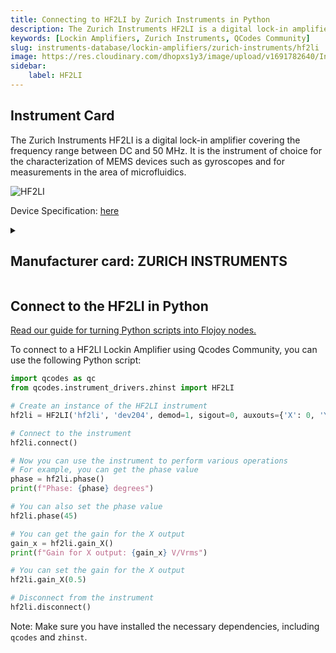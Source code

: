 ```yaml
---
title: Connecting to HF2LI by Zurich Instruments in Python
description: The Zurich Instruments HF2LI is a digital lock-in amplifier covering the frequency range between DC and 50 MHz. It is the instrument of choice for the characterization of MEMS devices such as gyroscopes and for measurements in the area of microfluidics.
keywords: [Lockin Amplifiers, Zurich Instruments, QCodes Community] 
slug: instruments-database/lockin-amplifiers/zurich-instruments/hf2li 
image: https://res.cloudinary.com/dhopxs1y3/image/upload/v1691782640/Instruments/Lockin%20Amplifiers/HF2LI/HF2LI.webp
sidebar:
    label: HF2LI 
---
```



## Instrument Card

The Zurich Instruments HF2LI is a digital lock-in amplifier covering the frequency range between DC and 50 MHz. It is the instrument of choice for the characterization of MEMS devices such as gyroscopes and for measurements in the area of microfluidics.

![HF2LI](https://res.cloudinary.com/dhopxs1y3/image/upload/v1691782640/Instruments/Lockin%20Amplifiers/HF2LI/HF2LI.webp)

Device Specification: [here](https://lasphotonics.com/wp-content/uploads/2020/12/zi_hf2li_leaflet_web.pdf)

<details style={{ marginTop: "15px"}}>
<summary><h2 style={{display:'inline'}}>Manufacturer card: ZURICH INSTRUMENTS</h2></summary>

![ZURICH INSTRUMENTS](https://res.cloudinary.com/dhopxs1y3/image/upload/v1692806207/Instruments/Vendor%20Logos/Zurich_Instruments.png)

Zurich Instruments Ltd. is a privately owned company developing and selling advanced test and measurement instruments equipped with software for dynamic signal analysis.

- Headquarters: Switzerland
- Yearly Revenue (millions, USD): 38
- Vendor Website: [here](https://www.zhinst.com/americas/en)

</details>


<FeaturedInstrumentVideo category="LOCKIN_AMPLIFIERS" />

## Connect to the HF2LI in Python

[Read our guide for turning Python scripts into Flojoy nodes.](https://docs.flojoy.ai/contribution/blocks/custom-flojoy-block/)



<Tabs>
<TabItem value="Flojoy" label="Flojoy" className="flojoy-instrument-tabs">

<SectionsCard category="LOCKIN_AMPLIFIERS" manufacturer="Zurich Instruments"></SectionsCard>

</TabItem>
<TabItem value="QCodes Community" label="QCodes Community">

To connect to a HF2LI Lockin Amplifier using Qcodes Community, you can use the following Python script:

```python
import qcodes as qc
from qcodes.instrument_drivers.zhinst import HF2LI

# Create an instance of the HF2LI instrument
hf2li = HF2LI('hf2li', 'dev204', demod=1, sigout=0, auxouts={'X': 0, 'Y': 3})

# Connect to the instrument
hf2li.connect()

# Now you can use the instrument to perform various operations
# For example, you can get the phase value
phase = hf2li.phase()
print(f"Phase: {phase} degrees")

# You can also set the phase value
hf2li.phase(45)

# You can get the gain for the X output
gain_x = hf2li.gain_X()
print(f"Gain for X output: {gain_x} V/Vrms")

# You can set the gain for the X output
hf2li.gain_X(0.5)

# Disconnect from the instrument
hf2li.disconnect()
```

Note: Make sure you have installed the necessary dependencies, including `qcodes` and `zhinst`.

</TabItem>
</Tabs>